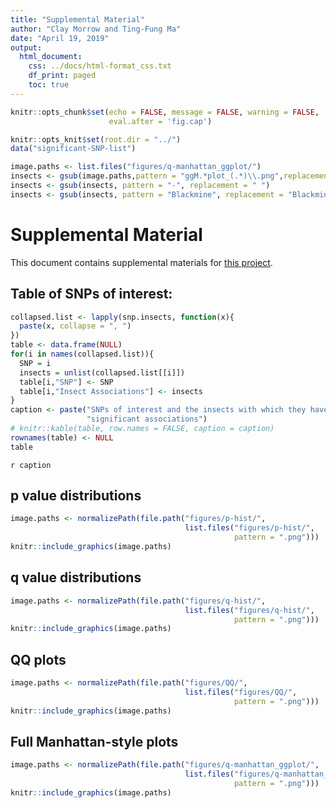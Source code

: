 ```yaml
---
title: "Supplemental Material"
author: "Clay Morrow and Ting-Fung Ma"
date: "April 19, 2019"
output: 
  html_document:
    css: ../docs/html-format_css.txt
    df_print: paged
    toc: true
---
```


```r
knitr::opts_chunk$set(echo = FALSE, message = FALSE, warning = FALSE,
                      eval.after = 'fig.cap')

knitr::opts_knit$set(root.dir = "../")
data("significant-SNP-list")
```

```r
image.paths <- list.files("figures/q-manhattan_ggplot/")
insects <- gsub(image.paths,pattern = "ggM.*plot_(.*)\\.png",replacement = "\\1")
insects <- gsub(insects, pattern = "-", replacement = " ")
insects <- gsub(insects, pattern = "Blackmine", replacement = "Blackmine Beetle")
```

# Supplemental Material

This document contains supplemental materials for 
[this project](final-project_results-summary.Rmd).

## Table of SNPs of interest:

```r
collapsed.list <- lapply(snp.insects, function(x){
  paste(x, collapse = ", ")
})
table <- data.frame(NULL)
for(i in names(collapsed.list)){
  SNP = i
  insects = unlist(collapsed.list[[i]])
  table[i,"SNP"] <- SNP
  table[i,"Insect Associations"] <- insects
}
caption <- paste("SNPs of interest and the insects with which they have",
                 "significant associations")
# knitr::kable(table, row.names = FALSE, caption = caption)
rownames(table) <- NULL
table
```

`r caption`

## p value distributions

```r
image.paths <- normalizePath(file.path("figures/p-hist/",
                                       list.files("figures/p-hist/",
                                                  pattern = ".png")))
knitr::include_graphics(image.paths)
```


## q value distributions
```r
image.paths <- normalizePath(file.path("figures/q-hist/",
                                       list.files("figures/q-hist/",
                                                  pattern = ".png")))
knitr::include_graphics(image.paths)
```

## QQ plots
```r
image.paths <- normalizePath(file.path("figures/QQ/",
                                       list.files("figures/QQ/",
                                                  pattern = ".png")))
knitr::include_graphics(image.paths)
```

## Full Manhattan-style plots

```r
image.paths <- normalizePath(file.path("figures/q-manhattan_ggplot/",
                                       list.files("figures/q-manhattan_ggplot/",
                                                  pattern = ".png")))
knitr::include_graphics(image.paths)
```

